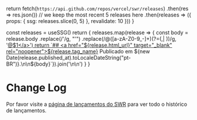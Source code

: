 
  return fetch(`https://api.github.com/repos/vercel/swr/releases`)
    .then(res => res.json())
    // we keep the most recent 5 releases here
    .then(releases => ({ props: { ssg: releases.slice(0, 5) }, revalidate: 10 }))
}

  const releases = useSSG()
  return <Markdown>{
    releases.map(release => {
      const body = release.body
        .replace(/&#39;/g, "'")
        .replace(/@([a-zA-Z0-9_-]+)(?=(,| ))/g, '<a href="https://github.com/$1" target="_blank" rel="noopener">@$1</a>')
      return `## <a href="${release.html_url}" target="_blank" rel="noopener">${release.tag_name}</a> 
Publicado em ${new Date(release.published_at).toLocaleDateString("pt-BR")}.\n\n${body}`}).join('\n\n')
  }</Markdown>
}

# Change Log

Por favor visite a [página de lançamentos do SWR](https://github.com/ercel/swr/releases) para ver todo o histórico de lançamentos.

<ReleasesRenderer/>
